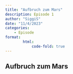 ```yaml
---
title: "Aufbruch zum Mars"
description: Episode 1
author: "SiggiS"
date: "11/4/2023"
categories:
    - Episode
format:
        html:
            code-fold: true
---
```


## Aufbruch zum Mars
